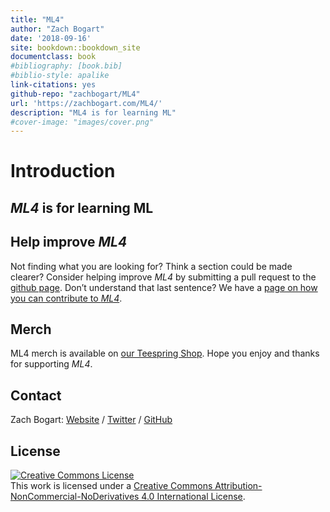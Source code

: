 ```yaml
--- 
title: "ML4"
author: "Zach Bogart"
date: '2018-09-16'
site: bookdown::bookdown_site
documentclass: book
#bibliography: [book.bib]
#biblio-style: apalike
link-citations: yes
github-repo: "zachbogart/ML4"
url: 'https://zachbogart.com/ML4/'
description: "ML4 is for learning ML"
#cover-image: "images/cover.png"
---
```


# Introduction {-}

## *ML4* is for learning ML

## Help improve *ML4*

Not finding what you are looking for? Think a section could be made clearer? Consider helping improve *ML4* by submitting a pull request to the [github page](){target="_blank"}. Don't understand that last sentence? We have a [page on how you can contribute to *ML4*](contribute.html).

## Merch

ML4 merch is available on [our Teespring Shop](https://teespring.com/stores/ml4){target="_blank"}. Hope you enjoy and thanks for supporting *ML4*.


<!-- Contact -->
## Contact

Zach Bogart: 
[Website](https://zachbogart.com/){target="_blank"}
/
[Twitter](https://twitter.com/zachbogart){target="_blank"}
/
[GitHub](https://github.com/zachbogart){target="_blank"}

<!-- License -->
## License

<a rel="license" href="http://creativecommons.org/licenses/by-nc-nd/4.0/" target="_blank"><img alt="Creative Commons License" style="border-width:0" src="https://i.creativecommons.org/l/by-nc-nd/4.0/88x31.png" /></a><br />This work is licensed under a <a rel="license" href="http://creativecommons.org/licenses/by-nc-nd/4.0/" target="_blank">Creative Commons Attribution-NonCommercial-NoDerivatives 4.0 International License</a>.
